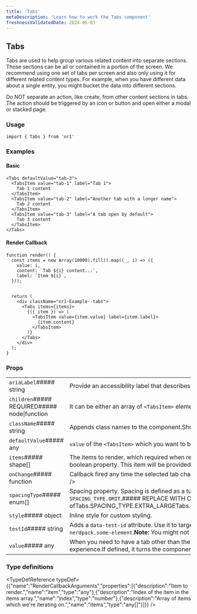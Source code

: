 ```yaml
---
title: 'Tabs'
metaDescription: 'Learn how to work the Tabs component'
freshnessValidatedDate: 2024-06-03
---
```

## Tabs

Tabs are used to help group various related content into separate sections. Those sections can be all or contained in a portion of the screen. We recommend using one set of tabs per screen and also only using it for different related content types. For example, when you have different data about a single entity, you might bucket the data into different sections.

Do NOT separate an action, like create, from other content sections in tabs. The action should be triggered by an icon or button and open either a modal or stacked page.

### Usage

```
import { Tabs } from 'nr1'
```



### Examples

#### Basic

```
<Tabs defaultValue="tab-3">
  <TabsItem value="tab-1" label="Tab 1">
    Tab 1 content
  </TabsItem>
  <TabsItem value="tab-2" label="Another tab with a longer name">
    Tab 2 content
  </TabsItem>
  <TabsItem value="tab-3" label="A tab open by default">
    Tab 3 content
  </TabsItem>
</Tabs>
```



#### Render Callback

```
function render() {
  const items = new Array(10000).fill().map((_, i) => ({
    value: i,
    content: `Tab ${i} content...`,
    label: `Item ${i}`,
  }));


  return (
    <div className="nr1-Example--tabs">
      <Tabs items={items}>
        {({ item }) => (
          <TabsItem value={item.value} label={item.label}>
            {item.content}
          </TabsItem>
        )}
      </Tabs>
    </div>
  );
}
```



### Props

|                                              |                                                                                                                                                                                                                                                                                                                                                                                                                                                                                                                                                                                                                                                                                                                                                                                                                                                                                                                                          |
| -------------------------------------------- | ---------------------------------------------------------------------------------------------------------------------------------------------------------------------------------------------------------------------------------------------------------------------------------------------------------------------------------------------------------------------------------------------------------------------------------------------------------------------------------------------------------------------------------------------------------------------------------------------------------------------------------------------------------------------------------------------------------------------------------------------------------------------------------------------------------------------------------------------------------------------------------------------------------------------------------------- |
| `ariaLabel`##### string                      | Provide an accessibility label that describes the purpose of the set of tabs, e.g. `"Settings categories"`.                                                                                                                                                                                                                                                                                                                                                                                                                                                                                                                                                                                                                                                                                                                                                                                                                              |
| `children`##### REQUIRED##### node\|function | It can be either an array of `<TabsItem>` elements or a render callback (Function as Children).When using the render callback items need to be provided through the `items` prop.                                                                                                                                                                                                                                                                                                                                                                                                                                                                                                                                                                                                                                                                                   |
| `className`##### string                      | Appends class names to the component.Should be used only for positioning and spacing purposes.                                                                                                                                                                                                                                                                                                                                                                                                                                                                                                                                                                                                                                                                                                                                                                                                                                           |
| `defaultValue`##### any                      | `value` of the `<TabsItem>` which you want to be selected by default when the component mounts.If not defined, the first tab item will be selected by default.                                                                                                                                                                                                                                                                                                                                                                                                                                                                                                                                                                                                                                                                                                                                                                           |
| `items`##### shape\[]                        | The items to render, which required when rendering items with the render callback (Function as Children).The item must contain `value` and `label` properties, and optionally a `disabled` boolean property. This item will be provided as an argument to the render callback.### shape|                                   |   | | --------------------------------- | - | | `value`##### REQUIRED##### any    |   | | `label`##### REQUIRED##### string |   | | `disabled`##### boolean           |   |``` function render() {   const items = [     { label: 'a', value: 'x', foo: 'bar' },     { label: 'b', value: 'y', disabled: false, foo: 'baz' },     { label: 'c', value: 'z', disabled: true, foo: 'foobar' },   ];     return (     <Tabs items={items}>       {({ item }) => (         <TabsItem value={item.value} label={item.label}>           {item.foo}         </TabsItem>       )}     </Tabs>   ); } ``` |
| `onChange`##### function                     | Callback fired any time the selected tab changes.&lt;FunctionDefinition returnValue=&#x7B;\[]} arguments=&#x7B;\[&#x7B;"name":"value","type":"any","description":"The value of the selected tab item."}]} />                                                                                                                                                                                                                                                                                                                                                                                                                                                                                                                                                                                                                                                                                                                             |
| `spacingType`##### enum\[]                   | Spacing property. Spacing is defined as a tuple of zero to four values, which follow the same conventions as CSS properties like `margin` or `padding`. To omit a value, use `SPACING_TYPE.OMIT`.##### REPLACE WITH CUSTOM COMPONENT&lt;Array of##### REPLACE WITH CUSTOM COMPONENT&lt;One ofTabs.SPACING_TYPE.EXTRA_LARGETabs.SPACING_TYPE.LARGETabs.SPACING_TYPE.MEDIUMTabs.SPACING_TYPE.NONETabs.SPACING_TYPE.OMITTabs.SPACING_TYPE.SMALL>>                                                                                                                                                                                                                                                                                                                                                                                                                                                                                           |
| `style`##### object                          | Inline style for custom styling.                                                                                                                                                                                                                                                                                                                                                                                                                                                                                                                                                                                                                                                                                                                                                                                                                                                                                                         |
| `testId`##### string                         | Adds a `data-test-id` attribute. Use it to target the component in unit and E2E tests.For a test id to be valid, prefix it with your nerdpack id, followed up by a dot.For example, `my-nerdpack.some-element`.**Note:** You might not see `data-test-id` attributes as they are removed from the DOM, to debug them pass a `e2e-test` query parameter to the URL.                                                                                                                                                                                                                                                                                                                                                                                                                                                                                                                                                                       |
| `value`##### any                             | When you need to have a tab other than the first open by default, use the pre-selected tab. Before using this option, we recommend considering if you have the right tab order for your experience.If defined, it turns the component into a \[controlled component]INSERTLINKhttps&#x3A;//facebook.github.io/react/docs/forms.html.                                                                                                                                                                                                                                                                                                                                                                                                                                                                                                                                                                                                     |

### Type definitions

&lt;TypeDefReference typeDef=&#x7B;&#x7B;"name":"RenderCallbackArguments","properties":\[&#x7B;"description":"Item to render.","name":"item","type":"any"},&#x7B;"description":"Index of the item in the items array.","name":"index","type":"number"},&#x7B;"description":"Array of items which we're iterating on.","name":"items","type":"any\[]"}]}} />